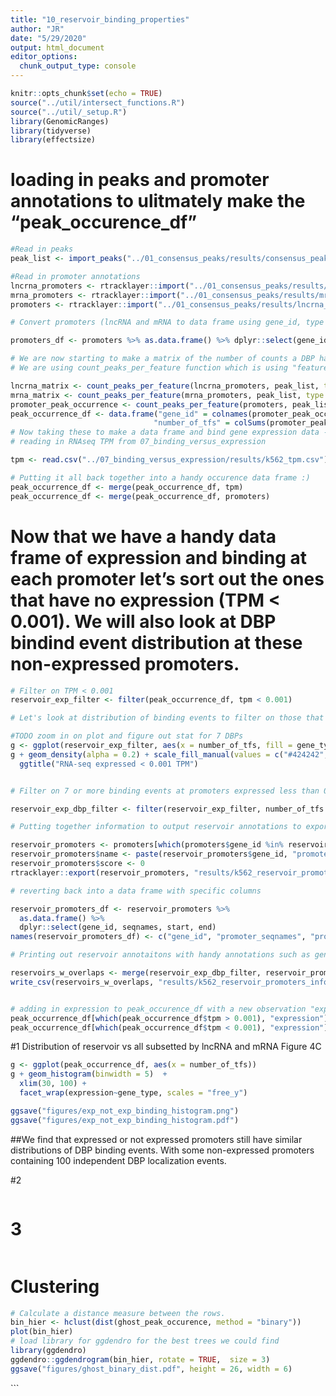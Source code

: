 ```yaml
---
title: "10_reservoir_binding_properties"
author: "JR"
date: "5/29/2020"
output: html_document
editor_options: 
  chunk_output_type: console
---
```


```r
knitr::opts_chunk$set(echo = TRUE)
source("../util/intersect_functions.R")
source("../util/_setup.R")
library(GenomicRanges)
library(tidyverse)
library(effectsize)
```




# loading in peaks and promoter annotations to ulitmately make the "peak_occurence_df"

```r

#Read in peaks
peak_list <- import_peaks("../01_consensus_peaks/results/consensus_peaks/filtered_by_peaks")

#Read in promoter annotations
lncrna_promoters <- rtracklayer::import("../01_consensus_peaks/results/lncrna_promoters.gtf")
mrna_promoters <- rtracklayer::import("../01_consensus_peaks/results/mrna_promoters.gtf")
promoters <- rtracklayer::import("../01_consensus_peaks/results/lncrna_mrna_promoters.gtf")

# Convert promoters (lncRNA and mRNA to data frame using gene_id, type and name)

promoters_df <- promoters %>% as.data.frame() %>% dplyr::select(gene_id, gene_type, gene_name)

# We are now starting to make a matrix of the number of counts a DBP has for each lncRNA and mRNA promoter
# We are using count_peaks_per_feature function which is using "feature" attribute of "promoters" and applying it to peak_list in all cases

lncrna_matrix <- count_peaks_per_feature(lncrna_promoters, peak_list, type = "occurrence")
mrna_matrix <- count_peaks_per_feature(mrna_promoters, peak_list, type = "occurrence")
promoter_peak_occurrence <- count_peaks_per_feature(promoters, peak_list, type = "occurrence")
peak_occurrence_df <- data.frame("gene_id" = colnames(promoter_peak_occurrence),
                                "number_of_tfs" = colSums(promoter_peak_occurrence))
# Now taking these to make a data frame and bind gene expression data -- 
# reading in RNAseq TPM from 07_binding_versus_expression

tpm <- read.csv("../07_binding_versus_expression/results/k562_tpm.csv")

# Putting it all back together into a handy occurence data frame :)
peak_occurrence_df <- merge(peak_occurrence_df, tpm)
peak_occurrence_df <- merge(peak_occurrence_df, promoters)

```


# Now that we have a handy data frame of expression and binding at each promoter let's sort out the ones that have no expression (TPM < 0.001). We will also look at DBP bindind event distribution at these non-expressed promoters. 

```r
# Filter on TPM < 0.001
reservoir_exp_filter <- filter(peak_occurrence_df, tpm < 0.001)

# Let's look at distribution of binding events to filter on those that have more than typical numbers of DBPs bound to promoter.

#TODO zoom in on plot and figure out stat for 7 DBPs 
g <- ggplot(reservoir_exp_filter, aes(x = number_of_tfs, fill = gene_type))
g + geom_density(alpha = 0.2) + scale_fill_manual(values = c("#424242","#a8404c"))  + 
  ggtitle("RNA-seq expressed < 0.001 TPM")


# Filter on 7 or more binding events at promoters expressed less than 0.000 TPM.

reservoir_exp_dbp_filter <- filter(reservoir_exp_filter, number_of_tfs > 7)

# Putting together information to output reservoir annotations to export as .bed

reservoir_promoters <- promoters[which(promoters$gene_id %in% reservoir_exp_dbp_filter$gene_id)]
reservoir_promoters$name <- paste(reservoir_promoters$gene_id, "promoter_tss6kb", sep = "_")
reservoir_promoters$score <- 0
rtracklayer::export(reservoir_promoters, "results/k562_reservoir_promoters.bed")

# reverting back into a data frame with specific columns 

reservoir_promoters_df <- reservoir_promoters %>% 
  as.data.frame() %>%
  dplyr::select(gene_id, seqnames, start, end)
names(reservoir_promoters_df) <- c("gene_id", "promoter_seqnames", "promoter_start", "promoter_end")

# Printing out reservoir annotaitons with handy annotations such as gene_id, promoter_seqnames and start and stop

reservoirs_w_overlaps <- merge(reservoir_exp_dbp_filter, reservoir_promoters_df)
write_csv(reservoirs_w_overlaps, "results/k562_reservoir_promoters_info.csv")


# adding in expression to peak_occurence_df with a new observation "expressed" off < 0.001 TPM and on > 0.001 TPM.
peak_occurrence_df[which(peak_occurrence_df$tpm > 0.001), "expression"] <- "expressed"
peak_occurrence_df[which(peak_occurrence_df$tpm < 0.001), "expression"] <- "off"


```



#1 Distribution of reservoir vs all subsetted by lncRNA and mRNA
Figure 4C
```r

g <- ggplot(peak_occurrence_df, aes(x = number_of_tfs))
g + geom_histogram(binwidth = 5)  + 
  xlim(30, 100) +
  facet_wrap(expression~gene_type, scales = "free_y")

ggsave("figures/exp_not_exp_binding_histogram.png")
ggsave("figures/exp_not_exp_binding_histogram.pdf")
```

##We find that expressed or not expressed promoters still have similar distributions of DBP binding events. With some non-expressed promoters containing 100 independent DBP localization events. 



#2
```r



```




# 3
```r

  
```














# Clustering

```r
# Calculate a distance measure between the rows.
bin_hier <- hclust(dist(ghost_peak_occurence, method = "binary"))
plot(bin_hier)
# load library for ggdendro for the best trees we could find 
library(ggdendro)
ggdendro::ggdendrogram(bin_hier, rotate = TRUE,  size = 3)
ggsave("figures/ghost_binary_dist.pdf", height = 26, width = 6)
```
```

